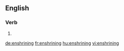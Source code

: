 
==English==

===Verb===
{{head|en}}

# {{present participle of|enshrine|lang=en}}

[[de:enshrining]]
[[fr:enshrining]]
[[hu:enshrining]]
[[vi:enshrining]]